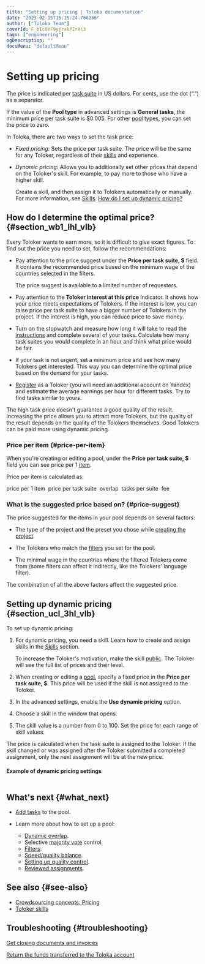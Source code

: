 ```yaml
---
title: "Setting up pricing | Toloka documentation"
date: "2023-02-15T15:15:24.766266"
author: ["Toloka Team"]
coverId: F_bIcOYF9yjrxkPZrXc3
tags: ["engineering"]
ogDescription: ""
docsMenu: "defaultMenu"
---
```



# Setting up pricing

The price is indicated per [task suite](/docs/glossary#task-suite) in US dollars. For cents, use the dot (“.”) as a separator.

If the value of the **Pool type** in advanced settings is **General tasks**, the minimum price per task suite is $0.005. For other [pool](/docs/glossary#pool) types, you can set the price to zero.

In Toloka, there are two ways to set the task price:

- _Fixed pricing_: Sets the price per task suite. The price will be the same for any Toloker, regardless of their [skills](/docs/glossary#skill) and experience.

- _Dynamic pricing_: Allows you to additionally set other prices that depend on the Toloker's skill. For example, to pay more to those who have a higher skill.

    Create a skill, and then assign it to Tolokers automatically or manually. For more information, see [Skills](/docs/guide/nav). [How do I set up dynamic pricing?](/docs/guide/dynamic-pricing#section_ucl_3hl_vlb)

## How do I determine the optimal price? {#section_wb1_lhl_vlb}

Every Toloker wants to earn more, so it is difficult to give exact figures. To find out the price you need to set, follow the recommendations:

- Pay attention to the price suggest under the **Price per task suite, $** field. It contains the recommended price based on the minimum wage of the countries selected in the filters.

  <Note mode="warning" title="Restriction">

  The price suggest is available to a limited number of requesters.

  </Note>

- Pay attention to the **Toloker interest at this price** indicator. It shows how your price meets expectations of Tolokers. If the interest is low, you can raise price per task suite to have a bigger number of Tolokers in the project. If the interest is high, you can reduce price to save money.

- Turn on the stopwatch and measure how long it will take to read the [instructions](/docs/glossary#instructions) and complete several of your tasks. Calculate how many task suites you would complete in an hour and think what price would be fair.

- If your task is not urgent, set a minimum price and see how many Tolokers get interested. This way you can determine the optimal price based on the demand for your tasks.

- [Register](https://passport.toloka.ai/registration?mode=register&retpath=https://platform.toloka.ai) as a Toloker (you will need an additional account on Yandex) and estimate the average earnings per hour for different tasks. Try to find tasks similar to yours.

<Note mode="note" title="Note">

The high task price doesn't guarantee a good quality of the result. Increasing the price allows you to attract more Tolokers, but the quality of the result depends on the quality of the Tolokers themselves. Good Tolokers can be paid more using dynamic pricing.

</Note>

### Price per item {#price-per-item}

When you're creating or editing a pool, under the **Price per task suite, $** field you can see price per 1 [item](/docs/glossary#item).

Price per item is calculated as:

<Note>

price per 1 item <img src="https://tlk-infra-front.azureedge.net/portal-static/uploaded/images/1675425188379/1675425188379_original_svg.svg" alt="" /> price per task suite <img src="https://tlk-infra-front.azureedge.net/portal-static/uploaded/images/1675425187935/1675425187935_original_svg.svg" alt="" /> overlap <img src="https://tlk-infra-front.azureedge.net/portal-static/uploaded/images/1675425187479/1675425187479_original_svg.svg" alt="" /> tasks per suite <img src="https://tlk-infra-front.azureedge.net/portal-static/uploaded/images/1675425188847/1675425188847_original_svg.svg" alt="" /> fee

</Note>

### What is the suggested price based on? {#price-suggest}

The price suggested for the items in your pool depends on several factors:

- The type of the project and the preset you chose while [creating the project](/docs/guide/project).

- The Tolokers who match the [filters](/docs/guide/filters) you set for the pool.

- The minimal wage in the countries where the filtered Tolokers come from (some filters can affect it indirectly, like the Tolokers' language filter).

The combination of all the above factors affect the suggested price.

## Setting up dynamic pricing {#section_ucl_3hl_vlb}

To set up dynamic pricing:

1. For dynamic pricing, you need a skill. Learn how to create and assign skills in the [Skills](/docs/guide/nav) section.

    To increase the Toloker's motivation, make the skill [public](/docs/guide/nav#public). The Toloker will see the full list of prices and their level.

1. When creating or editing a [pool](/docs/glossary#pool), specify a fixed price in the **Price per task suite, $**. This price will be used if the skill is not assigned to the Toloker.

1. In the advanced settings, enable the **Use dynamic pricing** option.

1. Choose a skill in the window that opens.

1. The skill value is a number from 0 to 100. Set the price for each range of skill values.

<Note mode="note" title="Note">

The price is calculated when the task suite is assigned to the Toloker. If the skill changed or was assigned after the Toloker submitted a completed assignment, only the next assignment will be at the new price.

</Note>

#### Example of dynamic pricing settings

<Image withBackground imageId="1675426655912" alt="" />

## What's next {#what_next}

- [Add tasks](/docs/guide/pool) to the pool.
- Learn more about how to set up a pool:

    - [Dynamic overlap](/docs/guide/dynamic-overlap).
    - Selective [majority vote](/docs/guide/selective-mvote) control.
    - [Filters](/docs/guide/filters).
    - [Speed/quality balance](/docs/guide/adjust).
    - [Setting up quality control](/docs/guide/qa-pool-settings).
    - [Reviewed assignments](/docs/guide/offline-accept).

## See also {#see-also}

- [Crowdsourcing concepts: Pricing](https://toloka.ai/knowledgebase/pricing/)
- [Toloker skills](/docs/guide/nav)

## Troubleshooting {#troubleshooting}

<FaqSetTaskPrice/>

<FaqSetUpBudget/>

<FaqPayMoreOptionalFields/>

<FaqAwardsStatistics/>

<FaqTasksWithDifferentPrices/>

[Get closing documents and invoices](/docs/guide/troubleshooting/support#feedback_g3b_vj3_qjb)

[Return the funds transferred to the Toloka account](/docs/guide/troubleshooting/support#feedback_khw_wc3_qjb)

<ContactGuideSupport/>
